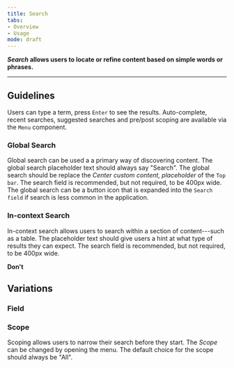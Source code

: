 ```yaml
---
title: Search
tabs: 
- Overview
- Usage
mode: draft
---
```



***Search* allows users to locate or refine content based on simple words or phrases.**
<!--One to two sentences as an introduction to the component-->

***

## Guidelines
<!--List how to use it, sizes, widths, grid interactions, color allowances -->

Users can type a term, press `Enter` to see the results.  Auto-complete, recent searches, suggested searches and pre/post scoping are available via the `Menu` component. 


### Global Search

Global search can be used a a primary way of discovering content. The global search placeholder text should always say "Search". The global search should be replace the *Center custom content, placeholder* of the `Top bar`. The search field is recommended, but not required, to be 400px wide. The global search can be a button icon that is expanded into the `Search field` if search is less common in the application. 


### In-context Search

In-context search allows users to search within a section of content---such as a table. The placeholder text should give users a hint at what type of results they can expect. The search field is recommended, but not required, to be 400px wide. 


**Don't**
<!--Bullet point list if needed -->


## Variations 
<!--One ### heading per frame in Figma, explaining each component in that frame. One 'content' section per variation if needed -->


### Field
<Embed url="https://www.figma.com/file/0bGXR2sCwMVSDNyyzu5BXrO5/UI%E2%80%94User-Interface?node-id=2805%3A15543" />  



### Scope

Scoping allows users to narrow their search before they start. The *Scope* can be changed by opening the menu. The default choice for the scope should always be "All". 


<Embed url="https://www.figma.com/file/0bGXR2sCwMVSDNyyzu5BXrO5/UI%E2%80%94User-Interface?node-id=2805%3A15917" />  



